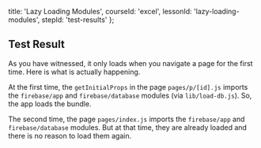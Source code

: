 
  title: 'Lazy Loading Modules',
  courseId: 'excel',
  lessonId: 'lazy-loading-modules',
  stepId: 'test-results'
};

## Test Result

As you have witnessed, it only loads when you navigate a page for the first time. Here is what is actually happening.

At the first time, the `getInitialProps` in the page `pages/p/[id].js` imports the `firebase/app` and `firebase/database` modules (via `lib/load-db.js`). So, the app loads the bundle.

The second time, the page `pages/index.js` imports the `firebase/app` and `firebase/database` modules. But at that time, they are already loaded and there is no reason to load them again.

